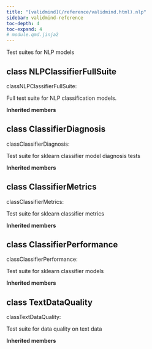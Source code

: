 ```yaml
---
title: "[validmind](/reference/validmind.html).nlp"
sidebar: validmind-reference
toc-depth: 4
toc-expand: 4
# module.qmd.jinja2
---
```


<!-- docstring.jinja2 -->

Test suites for NLP models

<!-- class.qmd.jinja2 -->

## [class]{.muted} NLPClassifierFullSuite

<!-- signatures.jinja2 -->

::: {.signature}

<span class="kw">class</span><span class="name">NLPClassifierFullSuite</span>:

:::

<!-- docstring.jinja2 -->

Full test suite for NLP classification models.

**Inherited members**

<!-- class.qmd.jinja2 -->

## [class]{.muted} ClassifierDiagnosis

<!-- signatures.jinja2 -->

::: {.signature}

<span class="kw">class</span><span class="name">ClassifierDiagnosis</span>:

:::

<!-- docstring.jinja2 -->

Test suite for sklearn classifier model diagnosis tests

**Inherited members**

<!-- class.qmd.jinja2 -->

## [class]{.muted} ClassifierMetrics

<!-- signatures.jinja2 -->

::: {.signature}

<span class="kw">class</span><span class="name">ClassifierMetrics</span>:

:::

<!-- docstring.jinja2 -->

Test suite for sklearn classifier metrics

**Inherited members**

<!-- class.qmd.jinja2 -->

## [class]{.muted} ClassifierPerformance

<!-- signatures.jinja2 -->

::: {.signature}

<span class="kw">class</span><span class="name">ClassifierPerformance</span>:

:::

<!-- docstring.jinja2 -->

Test suite for sklearn classifier models

**Inherited members**

<!-- class.qmd.jinja2 -->

## [class]{.muted} TextDataQuality

<!-- signatures.jinja2 -->

::: {.signature}

<span class="kw">class</span><span class="name">TextDataQuality</span>:

:::

<!-- docstring.jinja2 -->

Test suite for data quality on text data

**Inherited members**
